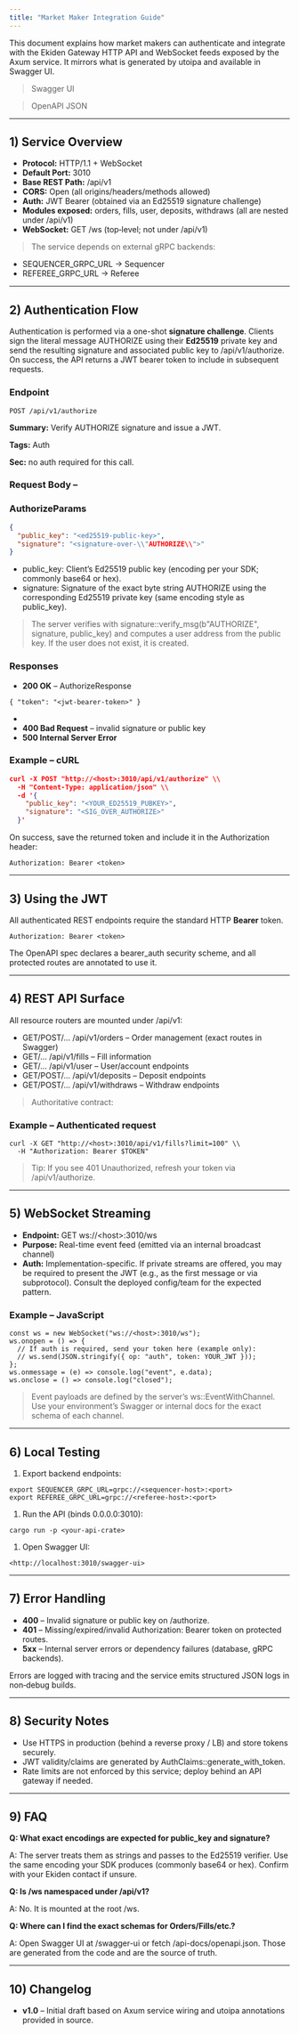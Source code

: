 ```yaml
---
title: "Market Maker Integration Guide"
---
```


This document explains how market makers can authenticate and integrate with the Ekiden Gateway HTTP API and WebSocket feeds exposed by the Axum service. It mirrors what is generated by utoipa and available in Swagger UI.

> Swagger UI

> OpenAPI JSON

---

## **1) Service Overview**

- **Protocol:** HTTP/1.1 \+ WebSocket
- **Default Port:** 3010
- **Base REST Path:** /api/v1
- **CORS:** Open (all origins/headers/methods allowed)
- **Auth:** JWT Bearer (obtained via an Ed25519 signature challenge)
- **Modules exposed:** orders, fills, user, deposits, withdraws (all are nested under /api/v1)
- **WebSocket:** GET /ws (top‑level; not under /api/v1)

> The service depends on external gRPC backends:

- SEQUENCER_GRPC_URL → Sequencer
- REFEREE_GRPC_URL → Referee

---

## **2) Authentication Flow**

Authentication is performed via a one-shot **signature challenge**. Clients sign the literal message AUTHORIZE using their **Ed25519** private key and send the resulting signature and associated public key to /api/v1/authorize. On success, the API returns a JWT bearer token to include in subsequent requests.

### **Endpoint**

```
POST /api/v1/authorize
```

**Summary:** Verify AUTHORIZE signature and issue a JWT.

**Tags:** Auth

**Sec:** no auth required for this call.

### **Request Body –**

### **AuthorizeParams**

```json
{
  "public_key": "<ed25519-public-key>",
  "signature": "<signature-over-\\"AUTHORIZE\\">"
}
```

- public_key: Client’s Ed25519 public key (encoding per your SDK; commonly base64 or hex).
- signature: Signature of the exact byte string AUTHORIZE using the corresponding Ed25519 private key (same encoding style as public_key).

> The server verifies with signature::verify_msg(b"AUTHORIZE", signature, public_key) and computes a user address from the public key. If the user does not exist, it is created.

### **Responses**

- **200 OK** – AuthorizeResponse

```
{ "token": "<jwt-bearer-token>" }
```

- 
- **400 Bad Request** – invalid signature or public key
- **500 Internal Server Error**

### **Example – cURL**

```json
curl -X POST "http://<host>:3010/api/v1/authorize" \\
  -H "Content-Type: application/json" \\
  -d '{
    "public_key": "<YOUR_ED25519_PUBKEY>",
    "signature": "<SIG_OVER_AUTHORIZE>"
  }'
```

On success, save the returned token and include it in the Authorization header:

```
Authorization: Bearer <token>
```

---

## **3) Using the JWT**

All authenticated REST endpoints require the standard HTTP **Bearer** token.

```
Authorization: Bearer <token>
```

The OpenAPI spec declares a bearer_auth security scheme, and all protected routes are annotated to use it.

---

## **4) REST API Surface**

All resource routers are mounted under /api/v1:

- GET/POST/… /api/v1/orders – Order management (exact routes in Swagger)
- GET/… /api/v1/fills – Fill information
- GET/… /api/v1/user – User/account endpoints
- GET/POST/… /api/v1/deposits – Deposit endpoints
- GET/POST/… /api/v1/withdraws – Withdraw endpoints

> Authoritative contract:

### **Example – Authenticated request**

```
curl -X GET "http://<host>:3010/api/v1/fills?limit=100" \\
  -H "Authorization: Bearer $TOKEN"
```

> Tip: If you see 401 Unauthorized, refresh your token via /api/v1/authorize.

---

## **5) WebSocket Streaming**

- **Endpoint:** GET ws://\<host\>:3010/ws
- **Purpose:** Real-time event feed (emitted via an internal broadcast channel)
- **Auth:** Implementation-specific. If private streams are offered, you may be required to present the JWT (e.g., as the first message or via subprotocol). Consult the deployed config/team for the expected pattern.

### **Example – JavaScript**

```
const ws = new WebSocket("ws://<host>:3010/ws");
ws.onopen = () => {
  // If auth is required, send your token here (example only):
  // ws.send(JSON.stringify({ op: "auth", token: YOUR_JWT }));
};
ws.onmessage = (e) => console.log("event", e.data);
ws.onclose = () => console.log("closed");
```

> Event payloads are defined by the server’s ws::EventWithChannel. Use your environment’s Swagger or internal docs for the exact schema of each channel.

---

## **6) Local Testing**

1. Export backend endpoints:

```
export SEQUENCER_GRPC_URL=grpc://<sequencer-host>:<port>
export REFEREE_GRPC_URL=grpc://<referee-host>:<port>
```

1. Run the API (binds 0.0.0.0:3010):

```
cargo run -p <your-api-crate>
```

1. Open Swagger UI:

```
<http://localhost:3010/swagger-ui>
```

---

## **7) Error Handling**

- **400** – Invalid signature or public key on /authorize.
- **401** – Missing/expired/invalid Authorization: Bearer token on protected routes.
- **5xx** – Internal server errors or dependency failures (database, gRPC backends).

Errors are logged with tracing and the service emits structured JSON logs in non‑debug builds.

---

## **8) Security Notes**

- Use HTTPS in production (behind a reverse proxy / LB) and store tokens securely.
- JWT validity/claims are generated by AuthClaims::generate_with_token.
- Rate limits are not enforced by this service; deploy behind an API gateway if needed.

---

## **9) FAQ**

**Q: What exact encodings are expected for public_key and signature?**

A: The server treats them as strings and passes to the Ed25519 verifier. Use the same encoding your SDK produces (commonly base64 or hex). Confirm with your Ekiden contact if unsure.

**Q: Is /ws namespaced under /api/v1?**

A: No. It is mounted at the root /ws.

**Q: Where can I find the exact schemas for Orders/Fills/etc.?**

A: Open Swagger UI at /swagger-ui or fetch /api-docs/openapi.json. Those are generated from the code and are the source of truth.

---

## **10) Changelog**

- **v1.0** – Initial draft based on Axum service wiring and utoipa annotations provided in source.
